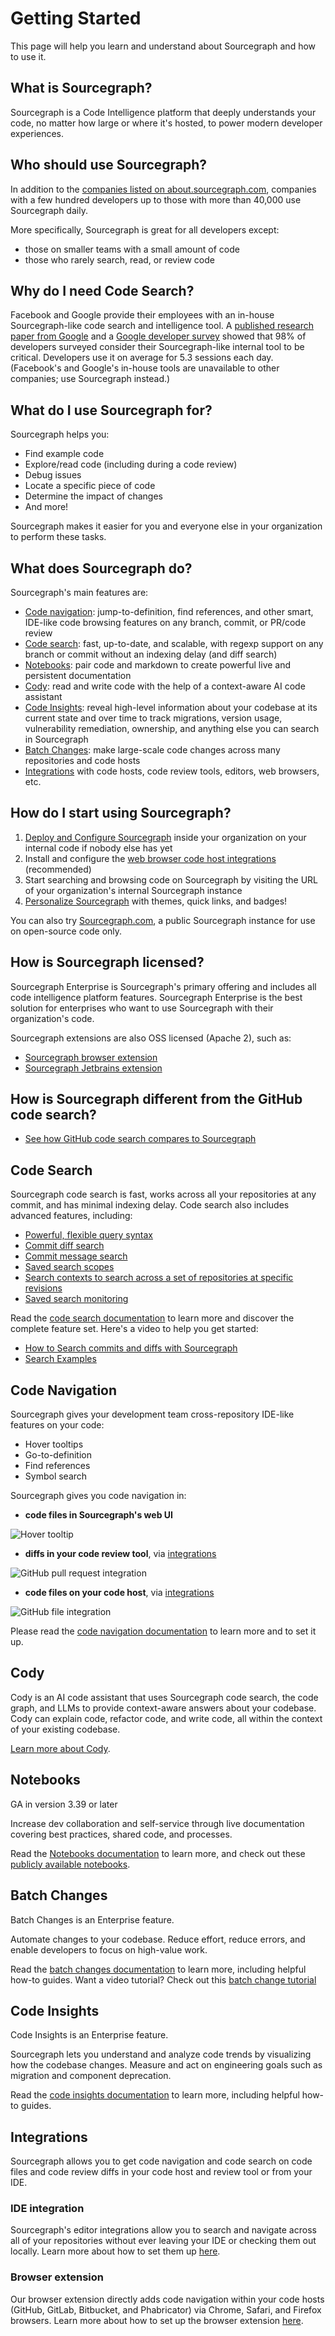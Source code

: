 # Getting Started

<p className= "subtitle"> This page will help you learn and understand about Sourcegraph and how to use it. </p>

## What is Sourcegraph?

Sourcegraph is a Code Intelligence platform that deeply understands your code, no matter how large or where it's hosted, to power modern developer experiences.

## Who should use Sourcegraph?

In addition to the [companies listed on about.sourcegraph.com](https://about.sourcegraph.com), companies with a few hundred developers up to those with more than 40,000 use Sourcegraph daily.

More specifically, Sourcegraph is great for all developers except:

- those on smaller teams with a small amount of code
- those who rarely search, read, or review code

## Why do I need Code Search?

Facebook and Google provide their employees with an in-house Sourcegraph-like code search and intelligence tool. A [published research paper from Google](https://static.googleusercontent.com/media/research.google.com//en/pubs/archive/43835.pdf) and a [Google developer survey](https://docs.google.com/document/d/1LQxLk4E3lrb3fIsVKlANu_pUjnILteoWMMNiJQmqNVU/edit#heading=h.xxziwxixfqq3) showed that 98% of developers surveyed consider their Sourcegraph-like internal tool to be critical. Developers use it on average for 5.3 sessions each day. (Facebook's and Google's in-house tools are unavailable to other companies; use Sourcegraph instead.)

## What do I use Sourcegraph for?

Sourcegraph helps you:

- Find example code
- Explore/read code (including during a code review)
- Debug issues
- Locate a specific piece of code
- Determine the impact of changes
- And more!

Sourcegraph makes it easier for you and everyone else in your organization to perform these tasks.

## What does Sourcegraph do?

Sourcegraph's main features are:

- [Code navigation](#code-navigation): jump-to-definition, find references, and other smart, IDE-like code browsing features on any branch, commit, or PR/code review
- [Code search](#code-search): fast, up-to-date, and scalable, with regexp support on any branch or commit without an indexing delay (and diff search)
- [Notebooks](#notebooks): pair code and markdown to create powerful live and persistent documentation
- [Cody](#cody): read and write code with the help of a context-aware AI code assistant
- [Code Insights](#code-insights): reveal high-level information about your codebase at its current state and over time to track migrations, version usage, vulnerability remediation, ownership, and anything else you can search in Sourcegraph
- [Batch Changes](#batch-changes): make large-scale code changes across many repositories and code hosts
- [Integrations](#integrations) with code hosts, code review tools, editors, web browsers, etc.

## How do I start using Sourcegraph?

1. [Deploy and Configure Sourcegraph](/admin/deploy/) inside your organization on your internal code if nobody else has yet
1. Install and configure the [web browser code host integrations](/integration/browser_extension) (recommended)
1. Start searching and browsing code on Sourcegraph by visiting the URL of your organization's internal Sourcegraph instance
1. [Personalize Sourcegraph](/getting-started/personalization/) with themes, quick links, and badges!

You can also try [Sourcegraph.com](https://sourcegraph.com/search), a public Sourcegraph instance for use on open-source code only.

## How is Sourcegraph licensed?

Sourcegraph Enterprise is Sourcegraph's primary offering and includes all code intelligence platform features. Sourcegraph Enterprise is the best solution for enterprises who want to use Sourcegraph with their organization's code.

Sourcegraph extensions are also OSS licensed (Apache 2), such as:

- [Sourcegraph browser extension](https://github.com/sourcegraph/sourcegraph/tree/master/client/browser)
- [Sourcegraph Jetbrains extension](https://github.com/sourcegraph/sourcegraph/tree/main/client/jetbrains)

## How is Sourcegraph different from the GitHub code search?

- [See how GitHub code search compares to Sourcegraph](/getting-started/github-vs-sourcegraph)

## Code Search

Sourcegraph code search is fast, works across all your repositories at any commit, and has minimal indexing delay. Code search also includes advanced features, including:

- [Powerful, flexible query syntax](/code-search/queries)
- [Commit diff search](/code-search/features#commit-diff-search)
- [Commit message search](/code-search/features#commit-message-search)
- [Saved search scopes](/code-search/features#search-scopes)
- [Search contexts to search across a set of repositories at specific revisions](/code-search/features#search-contexts)
- [Saved search monitoring](/code_monitoring/)

Read the [code search documentation](/code-search/) to learn more and discover the complete feature set. Here's a video to help you get started:
- [How to Search commits and diffs with Sourcegraph](https://youtu.be/w-RrDz9hyGI)
- [Search Examples](https://sourcegraph.github.io/sourcegraph-search-examples/)

## Code Navigation

Sourcegraph gives your development team cross-repository IDE-like features on your code:

- Hover tooltips
- Go-to-definition
- Find references
- Symbol search

Sourcegraph gives you code navigation in:

- **code files in Sourcegraph's web UI**

![Hover tooltip](https://storage.googleapis.com/sourcegraph-assets/code-graph/docs/hover-tooltip.png)

- **diffs in your code review tool**, via [integrations](/integration/)

![GitHub pull request integration](https://storage.googleapis.com/sourcegraph-assets/code-graph/docs/github-pr.png)

- **code files on your code host**, via [integrations](/integration/)

![GitHub file integration](https://storage.googleapis.com/sourcegraph-assets/code-graph/docs/github-file.png)

Please read the [code navigation documentation](/code-search/code-navigation/) to learn more and to set it up.

## Cody

Cody is an AI code assistant that uses Sourcegraph code search, the code graph, and LLMs to provide context-aware answers about your codebase. Cody can explain code, refactor code, and write code, all within the context of your existing codebase.

[Learn more about Cody](/cody/overview/).

## Notebooks

<Callout type="note">GA in version 3.39 or later</Callout>

Increase dev collaboration and self-service through live documentation covering best practices, shared code, and processes.

Read the [Notebooks documentation](/notebooks/) to learn more, and check out these [publicly available notebooks](https://sourcegraph.com/notebooks?_ga=2.9922293.1906238367.1667257632-528424761.1615652680&_gl=1*1xalma3*_ga*NTI4NDI0NzYxLjE2MTU2NTI2ODA.*_ga_E82CCDYYS1*MTY2NzI1NzYzMi41NS4xLjE2NjcyNjA3NjIuMC4wLjA.).

## Batch Changes

<Callout type="info">Batch Changes is an Enterprise feature.</Callout>

Automate changes to your codebase. Reduce effort, reduce errors, and enable developers to focus on high-value work.

Read the [batch changes documentation](/batch-changes/) to learn more, including helpful how-to guides. Want a video tutorial? Check out this [batch change tutorial](https://www.youtube.com/watch?v=eOmiyXIWTCw)

## Code Insights

<Callout type="info">Code Insights is an Enterprise feature.</Callout>

Sourcegraph lets you understand and analyze code trends by visualizing how the codebase changes. Measure and act on engineering goals such as migration and component deprecation.

Read the [code insights documentation](/code_insights/) to learn more, including helpful how-to guides.

## Integrations

Sourcegraph allows you to get code navigation and code search on code files and code review diffs in your code host and review tool or from your IDE.

### IDE integration

Sourcegraph's editor integrations allow you to search and navigate across all of your repositories without ever leaving your IDE or checking them out locally. Learn more about how to set them up [here](/integration/editor).

### Browser extension

Our browser extension directly adds code navigation within your code hosts (GitHub, GitLab, Bitbucket, and Phabricator) via Chrome, Safari, and Firefox browsers. Learn more about how to set up the browser extension [here](/integration/browser_extension/).
